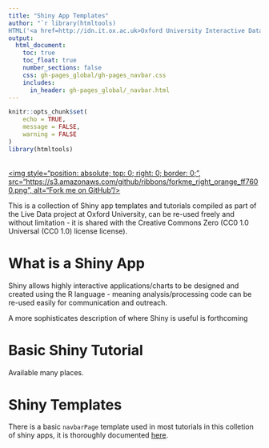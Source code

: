 ```yaml
---
title: "Shiny App Templates"
author: "`r library(htmltools)
HTML('<a href=http://idn.it.ox.ac.uk>Oxford University Interactive Data Network</a>')`"
output: 
  html_document:
    toc: true
    toc_float: true
    number_sections: false
    css: gh-pages_global/gh-pages_navbar.css
    includes:
      in_header: gh-pages_global/_navbar.html
---
```

```r
knitr::opts_chunk$set(
	echo = TRUE,
	message = FALSE,
	warning = FALSE
)
library(htmltools)
```

<a href="https://github.com/martinjhnhadley/OxfordIDN_Shiny-App-Templates" target="blank">  
<img style="position: absolute; top: 0; right: 0; border: 0;",
             src="https://s3.amazonaws.com/github/ribbons/forkme_right_orange_ff7600.png",
             alt="Fork me on GitHub"/>
</a>

This is a collection of Shiny app templates and tutorials compiled as part of the Live Data project at Oxford University, can be re-used freely and without limitation - it is shared with the Creative Commons Zero (CC0 1.0 Universal (CC0 1.0) license license).

# What is a Shiny App

Shiny allows highly interactive applications/charts to be designed and created using the R language - meaning analysis/processing code can be re-used easily for communication and outreach.

A more sophisticates description of where Shiny is useful is forthcoming

# Basic Shiny Tutorial

Available many places.

# Shiny Templates

There is a basic `navbarPage` template used in most tutorials in this colletion of shiny apps, it is thoroughly documented <a href="/OxfordIDN_Shiny-App-Templates/Layouts/navbarPage">here</a>.


